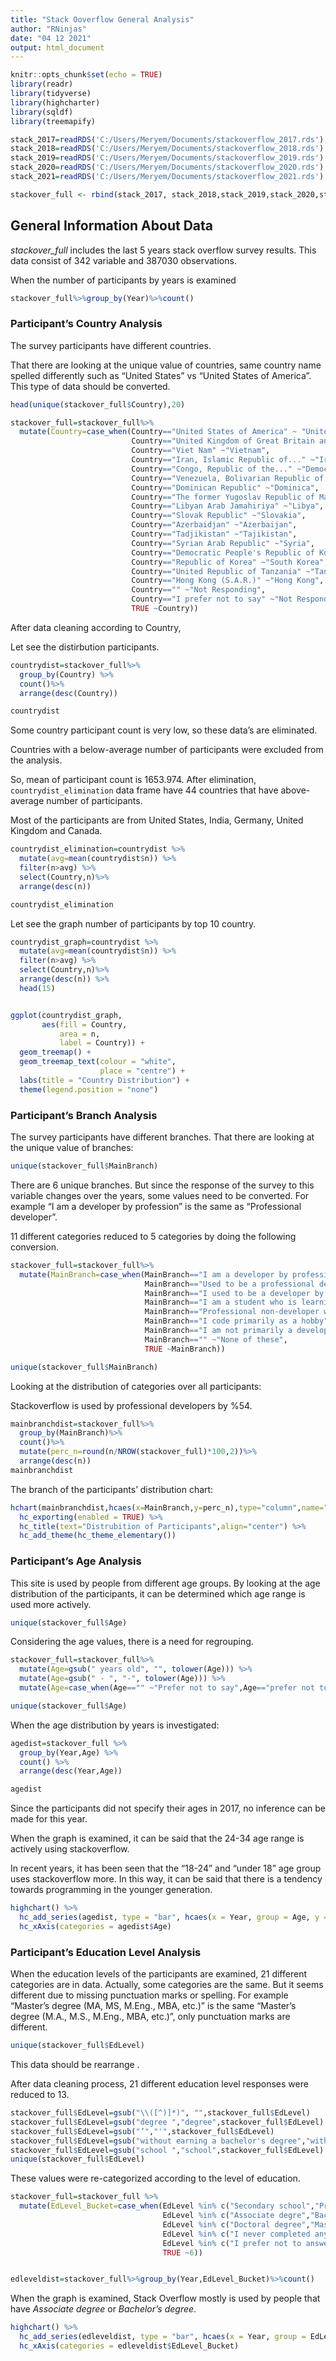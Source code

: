 ---
title: "Stack Ooverflow General Analysis"
author: "RNinjas"
date: "04 12 2021"
output: html_document
---

```{r setup, include=FALSE}
knitr::opts_chunk$set(echo = TRUE)
library(readr)
library(tidyverse)
library(highcharter)
library(sqldf)
library(treemapify)
```

```{r , include=FALSE}

stack_2017=readRDS('C:/Users/Meryem/Documents/stackoverflow_2017.rds')
stack_2018=readRDS('C:/Users/Meryem/Documents/stackoverflow_2018.rds')
stack_2019=readRDS('C:/Users/Meryem/Documents/stackoverflow_2019.rds')
stack_2020=readRDS('C:/Users/Meryem/Documents/stackoverflow_2020.rds')
stack_2021=readRDS('C:/Users/Meryem/Documents/stackoverflow_2021.rds')

stackover_full <- rbind(stack_2017, stack_2018,stack_2019,stack_2020,stack_2021)

```

## General Information About Data

*stackover_full* includes the last 5 years stack overflow survey results. This data consist of 342 variable and 387030 observations.

When the number of participants by years is examined

```{r stackoverflow2}
stackover_full%>%group_by(Year)%>%count()
```

### Participant's Country  Analysis
The survey participants have different countries.

That there are looking at the unique value of countries, same country name spelled differently such as "United States" vs "United States of America".
This type of data should be converted.

```{r country1}
head(unique(stackover_full$Country),20)
```


```{r country2}
stackover_full=stackover_full%>% 
  mutate(Country=case_when(Country=="United States of America" ~ "United States",
                           Country=="United Kingdom of Great Britain and Northern Ireland" ~"United Kingdom",
                           Country=="Viet Nam" ~"Vietnam",
                           Country=="Iran, Islamic Republic of..." ~"Iran",
                           Country=="Congo, Republic of the..." ~"Democratic Republic of the Congo",
                           Country=="Venezuela, Bolivarian Republic of..." ~"Venezuela",
                           Country=="Dominican Republic" ~"Dominica",
                           Country=="The former Yugoslav Republic of Macedonia" ~"Macedonia",
                           Country=="Libyan Arab Jamahiriya" ~"Libya",
                           Country=="Slovak Republic" ~"Slovakia",
                           Country=="Azerbaidjan" ~"Azerbaijan",
                           Country=="Tadjikistan" ~"Tajikistan",
                           Country=="Syrian Arab Republic" ~"Syria",
                           Country=="Democratic People's Republic of Korea" ~"North Korea",
                           Country=="Republic of Korea" ~"South Korea",
                           Country=="United Republic of Tanzania" ~"Tanzania",
                           Country=="Hong Kong (S.A.R.)" ~"Hong Kong",
                           Country=="" ~"Not Responding",
                           Country=="I prefer not to say" ~"Not Responding",
                           TRUE ~Country))

```

After data cleaning according to Country, 

Let see the distirbution participants.

```{r country3}
countrydist=stackover_full%>% 
  group_by(Country) %>%
  count()%>%
  arrange(desc(Country))

countrydist
```


Some country participant count is very low, so these data's are eliminated. 

Countries with a below-average number of participants were excluded from the analysis.

So, mean of participant count is 1653.974. After elimination, ```countrydist_elimination``` data frame have 44 countries that have above-average number of participants.

Most of the participants are from United States, India, Germany, United Kingdom	 and Canada.

```{r countrydist_elimination}
countrydist_elimination=countrydist %>%
  mutate(avg=mean(countrydist$n)) %>%
  filter(n>avg) %>%
  select(Country,n)%>%
  arrange(desc(n))

countrydist_elimination
```

Let see the graph number of participants by top 10 country.

```{r country_graph}
countrydist_graph=countrydist %>%
  mutate(avg=mean(countrydist$n)) %>%
  filter(n>avg) %>%
  select(Country,n)%>%
  arrange(desc(n)) %>%
  head(15)


ggplot(countrydist_graph, 
       aes(fill = Country, 
           area = n, 
           label = Country)) +
  geom_treemap() + 
  geom_treemap_text(colour = "white", 
                    place = "centre") +
  labs(title = "Country Distribution") +
  theme(legend.position = "none")

```

### Participant's Branch Analysis
The survey participants have different branches.
That there are looking at the unique value of branches:

```{r mainBranch1}
unique(stackover_full$MainBranch)
```

There are 6 unique branches. But since the response of the survey to this variable changes over the years, some values need to be converted.
For example "I am a developer by profession"  is the same as "Professional developer".

11 different categories reduced to 5 categories by doing the following conversion.
```{r mainBranch2}
stackover_full=stackover_full%>% 
  mutate(MainBranch=case_when(MainBranch=="I am a developer by profession" ~ "Professional developer",
                              MainBranch=="Used to be a professional developer" ~ "Professional developer",
                              MainBranch=="I used to be a developer by profession, but no longer am" ~ "Professional developer",
                              MainBranch=="I am a student who is learning to code" ~"Student",
                              MainBranch=="Professional non-developer who sometimes writes code" ~ "Hobby",
                              MainBranch=="I code primarily as a hobby" ~ "Hobby",
                              MainBranch=="I am not primarily a developer, but I write code sometimes as part of my work" ~"Sometimes Coding",
                              MainBranch=="" ~"None of these",
                              TRUE ~MainBranch))

unique(stackover_full$MainBranch)
```

Looking at the distribution of categories over all participants:

Stackoverflow is used by professional developers by %54.

```{r mainBranch3}
mainbranchdist=stackover_full%>%
  group_by(MainBranch)%>%
  count()%>%
  mutate(perc_n=round(n/NROW(stackover_full)*100,2))%>%
  arrange(desc(n))
mainbranchdist
```

The branch of the participants' distribution chart:

```{r mainbranchchart}
hchart(mainbranchdist,hcaes(x=MainBranch,y=perc_n),type="column",name="Percentage",color="#80FF40") %>%  
  hc_exporting(enabled = TRUE) %>%
  hc_title(text="Distrubition of Participants",align="center") %>%
  hc_add_theme(hc_theme_elementary()) 
```


### Participant's Age  Analysis

This site is used by people from different age groups.
By looking at the age distribution of the participants, it can be determined which age range is used more actively.

```{r age1}
unique(stackover_full$Age)
```

Considering the age values, there is a need for regrouping.

```{r age2}
stackover_full=stackover_full%>%
  mutate(Age=gsub(" years old", "", tolower(Age))) %>%
  mutate(Age=gsub(" - ", "-", tolower(Age))) %>%
  mutate(Age=case_when(Age=="" ~"Prefer not to say",Age=="prefer not to say" ~"Prefer not to say",TRUE ~Age))

unique(stackover_full$Age)

```

When the age distribution by years is investigated:

```{r agedist}
agedist=stackover_full %>%
  group_by(Year,Age) %>%
  count() %>%
  arrange(desc(Year,Age))

agedist

```


Since the participants did not specify their ages in 2017, no inference can be made for this year.

When the graph is examined, it can be said that the 24-34 age range is actively using stackoverflow.

In recent years, it has been seen that the "18-24" and "under 18" age group uses stackoverflow more.
In this way, it can be said that there is a tendency towards programming in the younger generation.


```{r agedistchart}

highchart() %>% 
  hc_add_series(agedist, type = "bar", hcaes(x = Year, group = Age, y = n)) %>% 
  hc_xAxis(categories = agedist$Age)


```


### Participant's Education Level  Analysis

When the education levels of the participants are examined, 21 different categories are in data.
Actually, some categories are the same. But it seems different due to missing punctuation marks or spelling. For example "Master’s degree (MA, MS, M.Eng., MBA, etc.)" is the same "Master’s degree (M.A., M.S., M.Eng., MBA, etc.)", only punctuation marks are different.


```{r edlevel1}
unique(stackover_full$EdLevel)
```


This data should be rearrange .

After data cleaning process, 21 different education level responses were reduced to 13.

```{r edlevel2}

stackover_full$EdLevel=gsub("\\([^)]*)", "",stackover_full$EdLevel)
stackover_full$EdLevel=gsub("degree ","degree",stackover_full$EdLevel)
stackover_full$EdLevel=gsub("’","'",stackover_full$EdLevel)
stackover_full$EdLevel=gsub("without earning a bachelor's degree","without earning a degree",stackover_full$EdLevel)
stackover_full$EdLevel=gsub("school ","school",stackover_full$EdLevel)
unique(stackover_full$EdLevel)

```

These values were re-categorized according to the level of education.

```{r edlevel3}

stackover_full=stackover_full %>% 
  mutate(EdLevel_Bucket=case_when(EdLevel %in% c("Secondary school","Primary/elementary school","Something else")~1,
                                  EdLevel %in% c("Associate degre","Bachelor's degree")~2,
                                  EdLevel %in% c("Doctoral degree","Master's degree","Other doctoral degree","Professional degree")~3,
                                  EdLevel %in% c("I never completed any formal education","Some college/university study without earning a degree")~4,
                                  EdLevel %in% c("I prefer not to answer","")~5,
                                  TRUE ~6))


edleveldist=stackover_full%>%group_by(Year,EdLevel_Bucket)%>%count()
```

When the graph is examined, Stack Overflow mostly is used by people that have *Associate degree* or *Bachelor's degree*.

```{r edlevelchart}

highchart() %>% 
  hc_add_series(edleveldist, type = "bar", hcaes(x = Year, group = EdLevel_Bucket, y = n)) %>% 
  hc_xAxis(categories = edleveldist$EdLevel_Bucket)


```